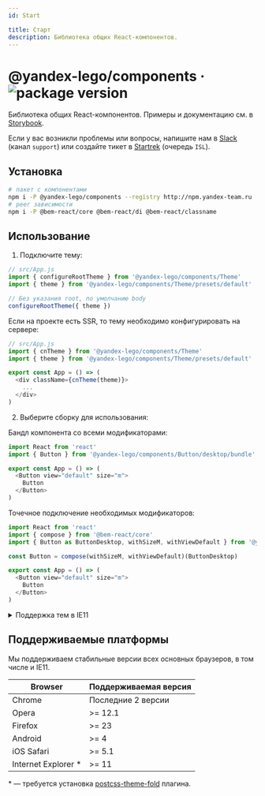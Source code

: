 ```yaml
---
id: Start

title: Старт
description: Библиотека общих React-компонентов.
---
```


# @yandex-lego/components &middot; ![package version](https://badger.yandex-team.ru/npm/@yandex-lego/components/version.svg)

Библиотека общих React-компонентов. Примеры и документацию см. в [Storybook](https://lego-docs.s3.mds.yandex.net/story/dev/index.html?path=/story/lego-components-button-desktop--default).

Если у вас возникли проблемы или вопросы, напишите нам в [Slack](https://lego-team.slack.com) (канал `support`) или создайте тикет в [Startrek](https://st.yandex-team.ru/ISL) (очередь `ISL`).

## Установка

```bash
#⠀пакет с компонентами
npm i -P @yandex-lego/components --registry http://npm.yandex-team.ru
#⠀peer зависимости
npm i -P @bem-react/core @bem-react/di @bem-react/classname
```

## Использование

1. Подключите тему:

  ```ts
  // src/App.js
  import { configureRootTheme } from '@yandex-lego/components/Theme'
  import { theme } from '@yandex-lego/components/Theme/presets/default'

  // Без указания root, по умолчанию body
  configureRootTheme({ theme })
  ```

  Если на проекте есть SSR, то тему необходимо конфигурировать на сервере:

  ```ts
  // src/App.js
  import { cnTheme } from '@yandex-lego/components/Theme'
  import { theme } from '@yandex-lego/components/Theme/presets/default'

  export const App = () => (
    <div className={cnTheme(theme)}>
      ...
    </div>
  )
  ```

2. Выберите сборку для использования:

  Бандл компонента со всеми модификаторами:

  ```ts
  import React from 'react'
  import { Button } from '@yandex-lego/components/Button/desktop/bundle'

  export const App = () => (
    <Button view="default" size="m">
      Button
    </Button>
  )
  ```

  Точечное подключение необходимых модификаторов:

  ```ts
  import React from 'react'
  import { compose } from '@bem-react/core'
  import { Button as ButtonDesktop, withSizeM, withViewDefault } from '@yandex-lego/components/Button/desktop'

  const Button = compose(withSizeM, withViewDefault)(ButtonDesktop)

  export const App = () => (
    <Button view="default" size="m">
      Button
    </Button>
  )
  ```

<details markdown="1">

<summary>Поддержка тем в IE11</summary>

Для поддержки тем в IE11 необходимо использовать [postcss-theme-fold](https://github.com/yarastqt/postcss-theme-fold) плагин, для того, чтобы раскрывать CSS-переменные в соответствии с темами.

**Установка:**

```bash
npm i -D postcss-theme-fold
```

**Использование:**

```js
// postcss.config.js
module.exports = {
  plugins: [
    require('postcss-theme-fold')({
      // Подключаем необходимый набор тем.
      themes: [
        [require.resolve('@yandex-lego/components/Theme/presets/default.css')],
      ],
      // Объявляем массив классов-хелперов.
      globalSelectors: ['.utilityfocus'],
    }),
  ],
}
```

</details>


## Поддерживаемые платформы

Мы поддерживаем стабильные версии всех основных браузеров, в том числе и IE11.

| Browser           | Поддерживаемая версия |
| ----------------- | --------------------- |
| Chrome            | Последние 2 версии    |
| Opera             | >= 12.1               |
| Firefox           | >= 23                 |
| Android           | >= 4                  |
| iOS Safari        | >= 5.1                |
| Internet Explorer &#42; | >= 11                 |

&#42; — требуется установка <a href="https://github.com/yarastqt/postcss-theme-fold" target="_blank">postcss-theme-fold</a> плагина.
